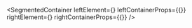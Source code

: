 
<SegmentedContainer
  leftElement={<AssetPoolStateDesc />}
  leftContainerProps={{}}
  rightElement={<AssetPoolStateVisualAutomate />}
  rightContainerProps={{}}
/>

<div
  class={"spacer"}
/>


